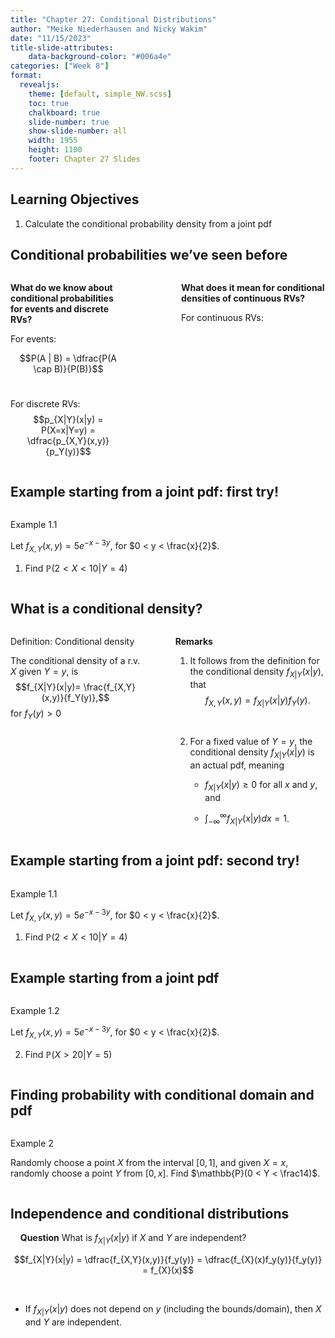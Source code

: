 ```yaml
---
title: "Chapter 27: Conditional Distributions"
author: "Meike Niederhausen and Nicky Wakim"
date: "11/15/2023"
title-slide-attributes:
    data-background-color: "#006a4e"
categories: ["Week 8"]
format: 
  revealjs:
    theme: [default, simple_NW.scss]
    toc: true
    chalkboard: true
    slide-number: true
    show-slide-number: all
    width: 1955
    height: 1100
    footer: Chapter 27 Slides
---
```


## Learning Objectives

1. Calculate the conditional probability density from a joint pdf


## Conditional probabilities we've seen before

::: columns
::: {.column width="40%"}
**What do we know about conditional probabilities for events and discrete RVs?**
 
 

For events:

$$P(A | B) = \dfrac{P(A \cap B)}{P(B)}$$ 
 
 

For discrete RVs: 
$$p_{X|Y}(x|y) = P(X=x|Y=y) = \dfrac{p_{X,Y}(x,y)}{p_Y(y)}$$
:::

::: {.column width="10%"}
:::

::: {.column width="50%"}
**What does it mean for conditional densities of continuous RVs?**

For continuous RVs:
:::

:::


## Example starting from a joint pdf: first try!

::: columns 
::: {.column width="30%"}
::: example
::: ex-title
Example 1.1
:::
::: ex-cont
Let $f_{X,Y}(x,y)= 5 e^{-x-3y}$, for
$0 < y < \frac{x}{2}$.

1.  Find $\mathbb{P}(2<X<10|Y=4)$

:::
:::

:::
:::

## What is a conditional density?

::: columns
::: {.column width="45%"}
::: definition
::: def-title
Definition: Conditional density
:::
::: def-cont
The conditional density of a
r.v. $X$ given $Y=y$, is $$f_{X|Y}(x|y)= \frac{f_{X,Y}(x,y)}{f_Y(y)},$$
for $f_Y(y)> 0$
:::
:::
:::

::: {.column width="3%"}
:::

::: {.column width="52%"}

**Remarks**

1.  It follows from the definition for the conditional density
    $f_{X|Y}(x|y)$, that $$f_{X,Y}(x,y)= f_{X|Y}(x|y)f_Y(y).$$
    
 
 
 

2.  For a fixed value of $Y=y$, the conditional density $f_{X|Y}(x|y)$
    is an actual pdf, meaning

    -  $f_{X|Y}(x|y)\geq 0$ for all $x$ and $y$, and

    -  $\displaystyle\int_{-\infty}^{\infty} f_{X|Y}(x|y)dx =1$.
    
:::
:::

## Example starting from a joint pdf: second try!

::: columns 
::: {.column width="30%"}
::: example
::: ex-title
Example 1.1
:::
::: ex-cont
Let $f_{X,Y}(x,y)= 5 e^{-x-3y}$, for
$0 < y < \frac{x}{2}$.

1.  Find $\mathbb{P}(2<X<10|Y=4)$

:::
:::

:::
:::

## Example starting from a joint pdf

::: columns 
::: {.column width="30%"}
::: example
::: ex-title
Example 1.2
:::
::: ex-cont
Let $f_{X,Y}(x,y)= 5 e^{-x-3y}$, for
$0 < y < \frac{x}{2}$.

2.  Find $\mathbb{P}(X>20 |Y=5)$

:::
:::

:::
:::

## Finding probability with conditional domain and pdf

::: columns 
::: {.column width="30%"}
::: example
::: ex-title
Example 2
:::
::: ex-cont
Randomly choose a point $X$ from the interval $[0,1]$,
and given $X=x$, randomly choose a point $Y$ from $[0,x]$. Find
$\mathbb{P}(0 < Y < \frac14)$.

:::
:::

:::
:::

## Independence and conditional distributions

 
 
**Question** What is $f_{X|Y}(x|y)$ if $X$ and $Y$ are independent?

$$f_{X|Y}(x|y) = \dfrac{f_{X,Y}(x,y)}{f_y(y)} = \dfrac{f_{X}(x)f_y(y)}{f_y(y)} = f_{X}(x)$$

 
 
 
 

-   If $f_{X|Y}(x|y)$ does not depend on $y$ (including the bounds/domain), then $X$ and $Y$
are independent.
